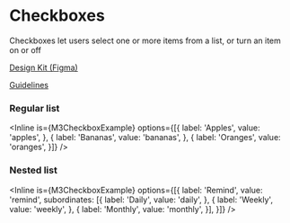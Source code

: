 
# Checkboxes

Checkboxes let users select one or more items from a list, or turn an item on or off

[Design Kit (Figma)](https://www.figma.com/community/file/1035203688168086460)

[Guidelines](https://m3.material.io/components/checkbox/guidelines)

### Regular list

<Inline is={M3CheckboxExample} options={[{
  label: 'Apples',
  value: 'apples',
}, {
  label: 'Bananas',
  value: 'bananas',
}, {
  label: 'Oranges',
  value: 'oranges',
}]} />

### Nested list

<Inline is={M3CheckboxExample} options={[{
  label: 'Remind',
  value: 'remind',
  subordinates: [{
    label: 'Daily',
    value: 'daily',
  }, {
    label: 'Weekly',
    value: 'weekly',
  }, {
    label: 'Monthly',
    value: 'monthly',
  }],
}]} />
